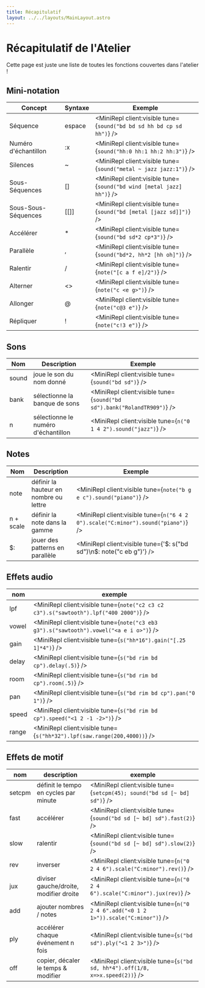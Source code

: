 ```yaml
---
title: Récapitulatif
layout: ../../layouts/MainLayout.astro
---
```



# Récapitulatif de l'Atelier

Cette page est juste une liste de toutes les fonctions couvertes dans l'atelier !

## Mini-notation

| Concept           | Syntaxe  | Exemple                                                               |
| ----------------- | -------- | --------------------------------------------------------------------- |
| Séquence          | espace   | <MiniRepl client:visible tune={`sound("bd bd sd hh bd cp sd hh")`} /> |
| Numéro d'échantillon | :x    | <MiniRepl client:visible tune={`sound("hh:0 hh:1 hh:2 hh:3")`} />     |
| Silences          | ~        | <MiniRepl client:visible tune={`sound("metal ~ jazz jazz:1")`} />     |
| Sous-Séquences    | \[\]     | <MiniRepl client:visible tune={`sound("bd wind [metal jazz] hh")`} /> |
| Sous-Sous-Séquences | \[\[\]\] | <MiniRepl client:visible tune={`sound("bd [metal [jazz sd]]")`} />  |
| Accélérer         | \*       | <MiniRepl client:visible tune={`sound("bd sd*2 cp*3")`} />            |
| Parallèle         | ,        | <MiniRepl client:visible tune={`sound("bd*2, hh*2 [hh oh]")`} />      |
| Ralentir          | \/       | <MiniRepl client:visible tune={`note("[c a f e]/2")`} />              |
| Alterner          | \<\>     | <MiniRepl client:visible tune={`note("c <e g>")`} />                  |
| Allonger          | @        | <MiniRepl client:visible tune={`note("c@3 e")`} />                    |
| Répliquer         | !        | <MiniRepl client:visible tune={`note("c!3 e")`} />                    |

## Sons

| Nom   | Description                       | Exemple                                                                 |
| ----- | --------------------------------- | ----------------------------------------------------------------------- |
| sound | joue le son du nom donné          | <MiniRepl client:visible tune={`sound("bd sd")`} />                     |
| bank  | sélectionne la banque de sons     | <MiniRepl client:visible tune={`sound("bd sd").bank("RolandTR909")`} /> |
| n     | sélectionne le numéro d'échantillon | <MiniRepl client:visible tune={`n("0 1 4 2").sound("jazz")`} />       |

## Notes

| Nom       | Description                          | Exemple                                                                           |
| --------- | ------------------------------------ | --------------------------------------------------------------------------------- |
| note      | définir la hauteur en nombre ou lettre | <MiniRepl client:visible tune={`note("b g e c").sound("piano")`} />             |
| n + scale | définir la note dans la gamme        | <MiniRepl client:visible tune={`n("6 4 2 0").scale("C:minor").sound("piano")`} /> |
| $:        | jouer des patterns en parallèle      | <MiniRepl client:visible tune={'$: s("bd sd")\n$: note("c eb g")'} />             |

## Effets audio

| nom   | exemple                                                                                 |
| ----- | --------------------------------------------------------------------------------------- |
| lpf   | <MiniRepl client:visible tune={`note("c2 c3 c2 c3").s("sawtooth").lpf("400 2000")`} />  |
| vowel | <MiniRepl client:visible tune={`note("c3 eb3 g3").s("sawtooth").vowel("<a e i o>")`} /> |
| gain  | <MiniRepl client:visible tune={`s("hh*16").gain("[.25 1]*4")`} />                       |
| delay | <MiniRepl client:visible tune={`s("bd rim bd cp").delay(.5)`} />                        |
| room  | <MiniRepl client:visible tune={`s("bd rim bd cp").room(.5)`} />                         |
| pan   | <MiniRepl client:visible tune={`s("bd rim bd cp").pan("0 1")`} />                       |
| speed | <MiniRepl client:visible tune={`s("bd rim bd cp").speed("<1 2 -1 -2>")`} />             |
| range | <MiniRepl client:visible tune={`s("hh*32").lpf(saw.range(200,4000))`} />                |

## Effets de motif

| nom    | description                         | exemple                                                                             |
| ------ | ----------------------------------- | ----------------------------------------------------------------------------------- |
| setcpm | définit le tempo en cycles par minute | <MiniRepl client:visible tune={`setcpm(45); sound("bd sd [~ bd] sd")`} />         |
| fast   | accélérer                           | <MiniRepl client:visible tune={`sound("bd sd [~ bd] sd").fast(2)`} />               |
| slow   | ralentir                            | <MiniRepl client:visible tune={`sound("bd sd [~ bd] sd").slow(2)`} />               |
| rev    | inverser                            | <MiniRepl client:visible tune={`n("0 2 4 6").scale("C:minor").rev()`} />            |
| jux    | diviser gauche/droite, modifier droite | <MiniRepl client:visible tune={`n("0 2 4 6").scale("C:minor").jux(rev)`} />      |
| add    | ajouter nombres / notes             | <MiniRepl client:visible tune={`n("0 2 4 6".add("<0 1 2 1>")).scale("C:minor")`} /> |
| ply    | accélérer chaque événement n fois   | <MiniRepl client:visible tune={`s("bd sd").ply("<1 2 3>")`} />                      |
| off    | copier, décaler le temps & modifier | <MiniRepl client:visible tune={`s("bd sd, hh*4").off(1/8, x=>x.speed(2))`} />       |
